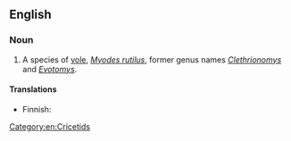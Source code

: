 ==English==
{{rfi|en}}
{{wikipedia|Northern Red-backed Vole}}
{{wikispecies}}

===Noun===
{{en-noun|head=[[northern]] [[red]]-[[backed]] [[vole]]}}

# A species of [[vole]], ''[[Myodes rutilus]]'', former genus names ''[[Clethrionomys]]'' and ''[[Evotomys]]''.

====Translations====
{{trans-top|''Myodes rutilus''}}
* Finnish: {{t+|fi|punamyyrä}}
{{trans-mid}}
{{trans-bottom}}

[[Category:en:Cricetids]]